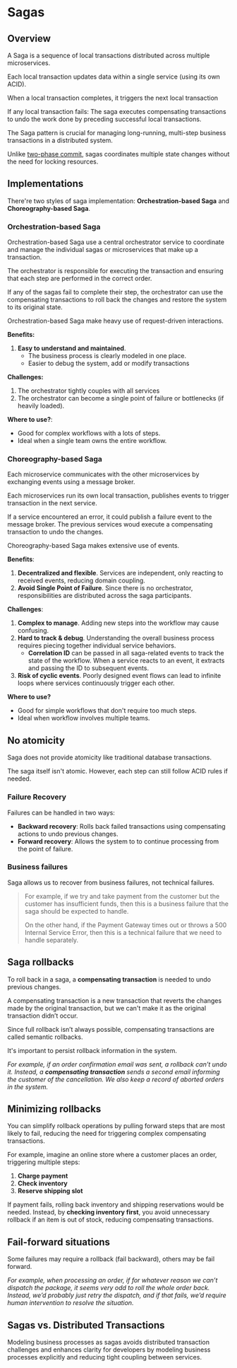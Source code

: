 # Sagas

## Overview

A Saga is a sequence of local transactions distributed across multiple microservices.

Each local transaction updates data within a single service (using its own ACID).

When a local transaction completes, it triggers the next local transaction

If any local transaction fails: The saga executes compensating transactions to undo the work done by preceding successful local transactions.

The Saga pattern is crucial for managing long-running, multi-step business transactions in a distributed system.

Unlike [two-phase commit](./dtx.mdx#two-phase-commit), sagas coordinates multiple state changes without the need for locking resources.


## Implementations

There're two styles of saga implementation: **Orchestration-based Saga** and **Choreography-based Saga**.

### Orchestration-based Saga

Orchestration-based Saga use a central orchestrator service to coordinate and manage the individual sagas or microservices that make up a transaction.

The orchestrator is responsible for executing the transaction and ensuring that each step are performed in the correct order.

If any of the sagas fail to complete their step, the orchestrator can use the compensating transactions to roll back the changes and restore the system to its original state.

Orchestration-based Saga make heavy use of request-driven interactions.

**Benefits:**
1. **Easy to understand and maintained**.
   - The business process is clearly modeled in one place.
   - Easier to debug the system, add or modify transactions

**Challenges:**
1. The orchestrator tightly couples with all services
2. The orchestrator can become a single point of failure or bottlenecks (if heavily loaded).

**Where to use?**:
- Good for complex workflows with a lots of steps.
- Ideal when a single team owns the entire workflow.


### Choreography-based Saga

Each microservice communicates with the other microservices by exchanging events using a message broker.

Each microservices run its own local transaction, publishes events to trigger transaction in the next service.

If a service encountered an error, it could publish a failure event to the message broker. The previous services woud execute a compensating transaction to undo the changes.

Choreography-based Saga makes extensive use of events.

**Benefits**:
1. **Decentralized and flexible**. Services are independent, only reacting to received events, reducing domain coupling.
2. **Avoid Single Point of Failure**. Since there is no orchestrator, responsibilities are distributed across the saga participants.

**Challenges**:
1. **Complex to manage**. Adding new steps into the workflow may cause confusing.
2. **Hard to track & debug**. Understanding the overall business process requires piecing together individual service behaviors.
   - **Correlation ID** can be passed in all saga-related events to track the state of the workflow. When a service reacts to an event, it extracts and passing the ID to subsequent events.
3. **Risk of cyclic events**. Poorly designed event flows can lead to infinite loops where services continuously trigger each other.

**Where to use?**
- Good for simple workflows that don't require too much steps.
- Ideal when workflow involves multiple teams.


## No atomicity

Saga does not provide atomicity like traditional database transactions.

The saga itself isn't atomic. However, each step can still follow ACID rules if needed.


### Failure Recovery

Failures can be handled in two ways:

- **Backward recovery**: Rolls back failed transactions using compensating actions to undo previous changes.
- **Forward recovery**: Allows the system to to continue processing from the point of failure.


### Business failures

Saga allows us to recover from business failures, not technical failures.

> For example, if we try and take payment from the customer but the customer has insufficient funds, then this is a business failure that the saga should be expected to handle.
>
> On the other hand, if the Payment Gateway times out or throws a 500 Internal Service Error, then this is a technical failure that we need to handle separately.


## Saga rollbacks
To roll back in a saga, a **compensating transaction** is needed to undo previous changes.

A compensating transaction is a new transaction that reverts the changes made by the original transaction, but we can't make it as the original transaction didn’t occur.

Since full rollback isn’t always possible, compensating transactions are called semantic rollbacks.

It's important to persist rollback information in the system.

*For example, if an order confirmation email was sent, a rollback can’t undo it. Instead, a **compensating transaction** sends a second email informing the customer of the cancellation. We also keep a record of aborted orders in the system.*


## Minimizing rollbacks

You can simplify rollback operations by pulling forward steps that are most likely to fail, reducing the need for triggering complex compensating transactions.

For example, imagine an online store where a customer places an order, triggering multiple steps:
1. **Charge payment**
2. **Check inventory**
3. **Reserve shipping slot**

If payment fails, rolling back inventory and shipping reservations would be needed. Instead, by **checking inventory first**, you avoid unnecessary rollback if an item is out of stock, reducing compensating transactions.


## Fail-forward situations

Some failures may require a rollback (fail backward), others may be fail forward.

*For example, when processing an order, if for whatever reason we can’t dispatch the package, it seems very odd to roll the whole order back. Instead, we’d probably just retry the dispatch, and if that fails, we’d require human intervention to resolve the situation.*


## Sagas vs. Distributed Transactions

Modeling business processes as sagas avoids distributed transaction challenges and enhances clarity for developers by modeling business processes explicitly and reducing tight coupling between services.